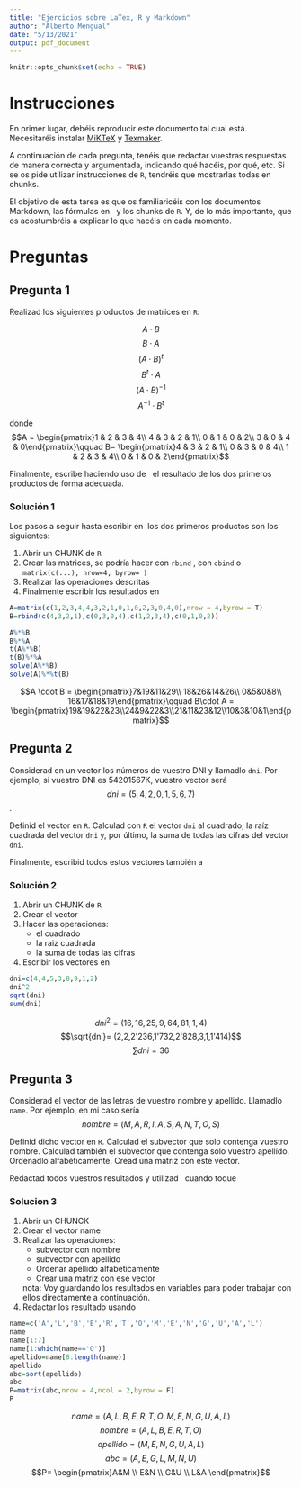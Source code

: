 ```yaml
---
title: "Ejercicios sobre LaTex, R y Markdown"
author: "Alberto Mengual"
date: "5/13/2021"
output: pdf_document
---
```


```r
knitr::opts_chunk$set(echo = TRUE)
```

# Instrucciones

En primer lugar, debéis reproducir este documento tal cual está. Necesitaréis instalar [MiKTeX](https://miktex.org/download)
y [Texmaker](https://www.xm1math.net/texmaker/download.html).


A continuación de cada pregunta, tenéis que redactar vuestras respuestas de manera correcta y argumentada, indicando qué hacéis, por qué, etc. Si se os pide utilizar instrucciones de `R`, tendréis que mostrarlas todas en chunks.


El objetivo de esta tarea es que os familiaricéis con los documentos Markdown, las fórmulas en \LaTeX\   y los chunks de `R`. Y, de lo más importante, que os acostumbréis a explicar lo que hacéis en cada momento.

# Preguntas

## Pregunta 1

Realizad los siguientes productos de matrices en `R`:

$$A \cdot B$$
$$B \cdot A$$
$$(A\cdot B)^t$$
$$B^t \cdot A$$
$$(A \cdot B)^{-1}$$
$$A^{-1} \cdot B^t$$

donde
$$A = \begin{pmatrix}1 & 2 & 3 & 4\\ 4 & 3 & 2 & 1\\ 0 & 1 & 0 & 2\\ 3 & 0 & 4 & 0\end{pmatrix}\qquad B= \begin{pmatrix}4 & 3 & 2 & 1\\ 0 & 3 & 0 & 4\\ 1 & 2 & 3 & 4\\ 0 & 1 & 0 & 2\end{pmatrix}$$

Finalmente, escribe haciendo uso de \LaTeX\  el resultado de los dos primeros productos de forma adecuada.

### Solución 1

Los pasos a seguir hasta escribir en \LaTeX\ los dos primeros productos son los siguientes:

1. Abrir un CHUNK de `R`
2. Crear las matrices, se podría hacer con `rbind` , con  `cbind` o `matrix(c(...), nrow=4, byrow= )`
3. Realizar las operaciones descritas
5. Finalmente escribir los resultados en \LaTeX\


```r
A=matrix(c(1,2,3,4,4,3,2,1,0,1,0,2,3,0,4,0),nrow = 4,byrow = T)
B=rbind(c(4,3,2,1),c(0,3,0,4),c(1,2,3,4),c(0,1,0,2))

A%*%B
B%*%A
t(A%*%B)
t(B)%*%A
solve(A%*%B)
solve(A)%*%t(B)
```

$$A \cdot B = \begin{pmatrix}7&19&11&29\\ 18&26&14&26\\ 0&5&0&8\\ 16&17&18&19\end{pmatrix}\qquad B\cdot A = \begin{pmatrix}19&19&22&23\\24&9&22&3\\21&11&23&12\\10&3&10&1\end{pmatrix}$$

## Pregunta 2

Considerad en un vector los números de vuestro DNI y llamadlo `dni`. Por ejemplo, si vuestro DNI es 54201567K, vuestro vector será $$dni = (5,4,2,0,1,5,6,7)$$.

Definid el vector en `R`. Calculad con `R` el vector `dni` al cuadrado, la raíz cuadrada del vector `dni` y, por último, la suma de todas las cifras del vector `dni`.

Finalmente, escribid todos estos vectores también a \LaTeX

### Solución 2

1. Abrir un CHUNK de `R`
2. Crear el vector
3. Hacer las operaciones: 
    + el cuadrado
    + la raiz cuadrada
    + la suma de todas las cifras
4. Escribir los vectores en \LaTeX

```r
dni=c(4,4,5,3,8,9,1,2)
dni^2
sqrt(dni)
sum(dni)


```
$$dni^2= (16,16,25,9,64,81,1,4)$$
$$\sqrt{dni}= (2,2,2'236,1'732,2'828,3,1,1'414)$$
$$\sum{dni} = 36$$

## Pregunta 3

Considerad el vector de las letras de vuestro nombre y apellido. Llamadlo `name`. Por ejemplo, en mi caso sería $$nombre = (M,A,R,I,A,S,A,N,T,O,S)$$

Definid dicho vector en `R`. Calculad el subvector que solo contenga vuestro nombre. Calculad también el subvector que contenga solo vuestro apellido.
Ordenadlo alfabéticamente. Cread una matriz con este vector.

Redactad todos vuestros resultados y utilizad \LaTeX\   cuando toque

### Solucion 3  

1. Abrir un CHUNCK
2. Crear el vector name
3. Realizar las operaciones:
    + subvector con nombre
    + subvector con apellido
    + Ordenar apellido alfabeticamente
    + Crear una matriz con ese vector
    
    nota: Voy guardando los resultados en variables para poder trabajar con ellos directamente a continuación.
4. Redactar los resultado usando \LaTeX

```r
name=c('A','L','B','E','R','T','O','M','E','N','G','U','A','L')
name
name[1:7]
name[1:which(name=='O')]
apellido=name[8:length(name)]
apellido
abc=sort(apellido)
abc
P=matrix(abc,nrow = 4,ncol = 2,byrow = F)
P
```
$$name= (A,L,B,E,R,T,O,M,E,N,G,U,A,L)$$
$$nombre = (A,L,B,E,R,T,O)$$
$$apellido = (M,E,N,G,U,A,L)$$
$$abc= (A,E,G,L,M,N,U)$$
$$P= \begin{pmatrix}A&M \\ E&N \\ G&U \\ L&A \end{pmatrix}$$




